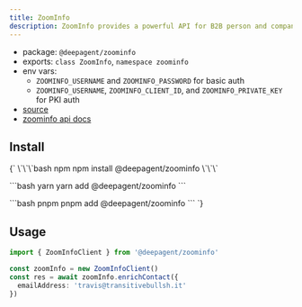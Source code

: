 ```yaml
---
title: ZoomInfo
description: ZoomInfo provides a powerful API for B2B person and company data enrichment.
---
```


- package: `@deepagent/zoominfo`
- exports: `class ZoomInfo`, `namespace zoominfo`
- env vars:
  - `ZOOMINFO_USERNAME` and `ZOOMINFO_PASSWORD` for basic auth
  - `ZOOMINFO_USERNAME`, `ZOOMINFO_CLIENT_ID`, and `ZOOMINFO_PRIVATE_KEY` for PKI auth
- [source](https://github.com/amardeeplakshkar/deepagent/blob/main/packages/zoominfo/src/zoominfo-client.ts)
- [zoominfo api docs](https://api-docs.zoominfo.com)

## Install

<PackageTabs>
{`
\`\`\`bash npm
npm install @deepagent/zoominfo
\`\`\`

\`\`\`bash yarn
yarn add @deepagent/zoominfo
\`\`\`

\`\`\`bash pnpm
pnpm add @deepagent/zoominfo
\`\`\`
`}
</PackageTabs>

## Usage

```ts
import { ZoomInfoClient } from '@deepagent/zoominfo'

const zoomInfo = new ZoomInfoClient()
const res = await zoomInfo.enrichContact({
  emailAddress: 'travis@transitivebullsh.it'
})
```
